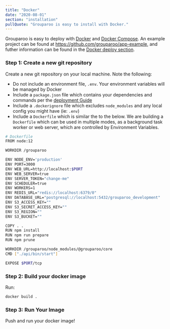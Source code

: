 ```yaml
---
title: "Docker"
date: "2020-08-01"
section: "installation"
pullQuote: "Grouparoo is easy to install with Docker."
---
```


Grouparoo is easy to deploy with [Docker](https://www.docker.com/) and [Docker Compose](https://docs.docker.com/compose/). An example project can be found at https://github.com/grouparoo/app-example, and futher information can be found in the [Docker deploy section](/docs/deployment/docker).

### Step 1: Create a new git repository

Create a new git repository on your local machine. Note the following:

- Do not include an environment file, `.env`. Your environment variables will be managed by Docker
- Include a `package.json` file which contains your dependencies and commands per the [deployment Guide](/docs/deployment)
- Include a `.dockerignore` file which excludes `node_modules` and any local config you might have (ie: `.env`)
- Include a `Dockerfile` which is similar the to the below. We are building a `Dockerfile` which can be used in multiple modes, as a background task worker or web server, which are controlled by Environment Variables.

```bash
# Dockerfile
FROM node:12

WORKDIR /grouparoo

ENV NODE_ENV='production'
ENV PORT=3000
ENV WEB_URL=http://localhost:$PORT
ENV WEB_SERVER=true
ENV SERVER_TOKEN="change-me"
ENV SCHEDULER=true
ENV WORKERS=1
ENV REDIS_URL="redis://localhost:6379/0"
ENV DATABASE_URL="postgresql://localhost:5432/grouparoo_development"
ENV S3_ACCESS_KEY=""
ENV S3_SECRET_ACCESS_KEY=""
ENV S3_REGION=""
ENV S3_BUCKET=""

COPY . .
RUN npm install
RUN npm run prepare
RUN npm prune

WORKDIR /grouparoo/node_modules/@grouparoo/core
CMD ["./api/bin/start"]

EXPOSE $PORT/tcp
```

### Step 2: Build your docker image

Run:

```bash
docker build .
```

### Step 3: Run Your Image

Push and run your docker image!
